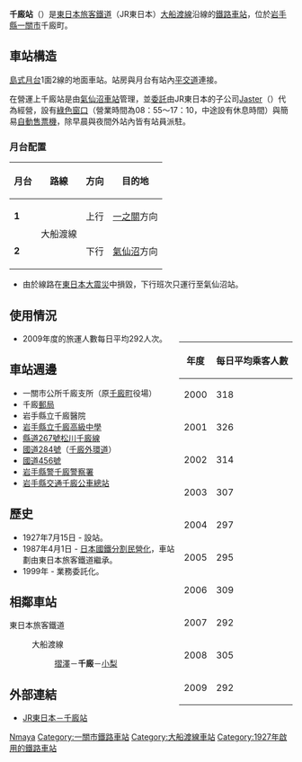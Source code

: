 {{日本車站資訊
|公司色 = #008000
|站名 = 千廄站
|圖片 =Senmaya_Station.jpg
|圖片說明 = 站房外觀（2008年8月）
|日文原名 = 千厩
|平假名 = せんまや
|羅馬拼音 = Semmaya
|電報略號 = セマ
|前一站 = [[摺澤站|摺澤]]
|前一站距離 = 9.2
|後一站距離 = 3.6
|後一站 = [[小梨站|小梨]]
|所屬公司 = [[東日本旅客鐵道|東日本旅客鐵道]]（JR東日本）
|所屬路線 = {{Color|#ff6600|■}}[[大船渡線|大船渡線]]
|距離 = 39.8
|起點站 = [[一之關站|一之關]]
|所在地 = [[岩手縣|岩手縣]][[一關市|一關市]]千廄町千廄字上駒場15-3
|車站構造 = [[地面車站|地面車站]]
|月台配置 = 1面2線
|啟用年月日 = 1927年（昭和2年）7月15日
|廢站年月日 = 
|乘車人次 = 292
|統計年度 = 2009年
|轉車 =
|備註 = 簡易委託車站
}}
'''千廄站'''（{{jpn|j=千厩駅|hg=せんまやえき|rm=Semmaya eki|f=y}}）是[[東日本旅客鐵道|東日本旅客鐵道]]（JR東日本）[[大船渡線|大船渡線]]沿線的[[鐵路車站|鐵路車站]]，位於[[岩手縣|岩手縣]][[一關市|一關市]]千廄町。

==車站構造==
[[島式月台|島式月台]]1面2線的地面車站。站房與月台有站內[[平交道|平交道]]連接。

在營運上千廄站是由[[氣仙沼車站|氣仙沼車站]]管理，並[[簡易委託車站|委託]]由JR東日本的子公司[[Jaster|Jaster]]（{{lang|ja|ジャスター}}）代為經營，設有[[綠色窗口|綠色窗口]]（營業時間為08：55～17：10，中途設有休息時間）與簡易[[自動售票機|自動售票機]]，除早晨與夜間外站內皆有站員派駐。
===月台配置===
{| class=wikitable
|-
!月台!!路線!!方向!!目的地
|-
|'''1'''
|rowspan=2|{{Color|#ff6600|■}}大船渡線
|上行
|[[一之關站|一之關]]方向
|-
|'''2'''
|下行
|[[氣仙沼站|氣仙沼]]方向
|}
*由於線路在[[東日本大震災|東日本大震災]]中損毀，下行班次只運行至氣仙沼站。

==使用情況==
<div style="float: right; text-align: center;">
{| class="wikitable" style="margin: 1em 0.2em; text-align: center; font-size: 80%;"
|-
!年度||每日平均乘客人數
|-
|2000
|318
|-
|2001
|326
|-
|2002
|314
|-
|2003
|307
|-
|2004
|297
|-
|2005
|295
|-
|2006
|309
|-
|2007
|292
|-
|2008
|305
|-
|2009
|292
|}
</div>
*2009年度的旅運人數每日平均292人次。

==車站週邊==
*一關市公所千廄支所（原[[千廄町|千廄町]]役場）
*千廄[[郵局|郵局]]
*岩手縣立千廄醫院[http://www.senmaya-hospital.jp/ ]{{Wayback|url=http://www.senmaya-hospital.jp/ |date=20110404043504 }}
*[[岩手縣立千廄高級中學|岩手縣立千廄高級中學]]
*[[岩手縣道267號松川千廄線|縣道267號松川千廄線]]
*[[國道284號|國道284號]]（[[千廄外環道|千廄外環道]]）
*[[國道456號|國道456號]]
*[[岩手縣警察|岩手縣警]][[千廄警察署|千廄警察署]]
*[[岩手縣交通|岩手縣交通]][[千廄公車總站|千廄公車總站]]

==歷史==
*1927年7月15日 - 設站。
*1987年4月1日 - [[日本國鐵分割民營化|日本國鐵分割民營化]]，車站劃由東日本旅客鐵道繼承。
*1999年 - 業務委託化。

==相鄰車站==
; 東日本旅客鐵道
: {{Color|#ff6600|■}}大船渡線
:: [[摺澤站|摺澤]]－'''千廄'''－[[小梨站|小梨]]

==外部連結==
*[http://www.jreast.co.jp/estation/station/info.aspx?StationCd=917 JR東日本－千廄站]{{Wayback|url=http://www.jreast.co.jp/estation/station/info.aspx?StationCd=917 |date=20110323185601 }}{{ja}}
{{大船渡線}}
{{coord|38|55|27.94|N|141|20|44.98|E|scale:5000_region:JP_type:railwaystation|display=title}}
{{DEFAULTSORT:Semmaya}}
[[Category:日本鐵路車站_Se|Nmaya]]
[[Category:一關市鐵路車站|Category:一關市鐵路車站]]
[[Category:大船渡線車站|Category:大船渡線車站]]
[[Category:1927年啟用的鐵路車站|Category:1927年啟用的鐵路車站]]